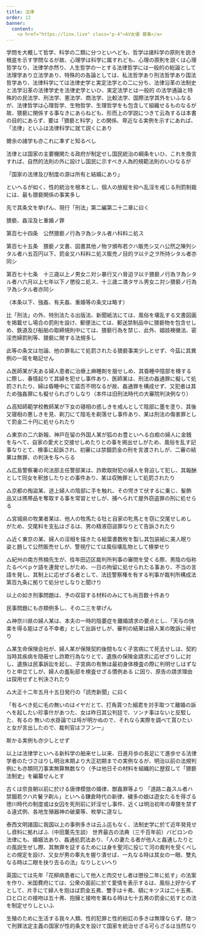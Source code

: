 ```yaml
---
title: 法律
order: 12
banner:
  content: 
    <a href="https://linx.live" class="p-4">AV女優 募集</a>
---
```


学問を大概して哲学、科学の二類に分つといへども、哲学は諸科学の原則を説き根底を示す学問なるが故、心理学は科学に属すれども、心理の原則を説くは心理哲学なり、法律学亦然り、人生哲学の一とする法律哲学には一般的の総論として法理学あり立法学あり、特殊的の各論としては、私法哲学あり刑法哲学あり国法哲学あり、法律科学にては法律史学と実定法学との二に分ち、法律沿革の法制史と法学沿革の法律学史を法律史学といひ、実定法学とは一般的
の法学通論と特殊的の民法学、刑法学、憲法学、商法学、比較法学、国際法学其外をいふなるが、法律哲学は心理哲学、生物哲学、生理哲学をも包含して組織せるものなるが故、猥褻に関係する事なきにあらねども、形而上の学説につきて云為するは本書の目的にあらず、要は「猥褻と科学」との関係、卑近なる実例を示すにあれば、「法律」といふは法律科学に就て説くにあり

爾余の諸学も亦これに凖ずと知るべし


法律とは国家の主要機関たる政府が制定せし国民統治の綱条をいひ、これを換言すれば、自然的法則の外に設けし国民に示すべき人為的規範法則のいひなるが

「国家の法律及び制度の源は所有と結婚にあり」

といへるが如く、性的統治を根本とし、個人の放縦を抑へ乱淫を戒じる刑罰制裁には、最も猥褻関係の事実多し

先で其条文を挙げん、現行「刑法」第二編第二十二章に曰く

猥褻、姦淫及ヒ重婚ノ罪

第百七十四条　公然猥褻ノ行為ヲ為シタル者ハ科料ニ処ス

第百七十五条　猥褻ノ文書、図書其他ノ物ヲ頒布若クハ販売シ又ハ公然之陳列シタル者ハ五百円以下、罰金又ハ科料ニ処ス販売ノ目的ヲ以テ之ヲ所持シタル者亦同シ

第百七十七条　十三歳以上ノ男女ニ対シ暴行又ハ脅迫ヲ以テ猥褻ノ行為ヲ為シタル者ハ六月以上七年以下ノ懲役ニ処ス、十三歳ニ満タサル男女ニ対シ猥褻ノ行為ヲ為シタル者亦同シ

（本条以下、強姦、有夫姦、重婚等の条文は略す）

比「刑法」の外、特別法たる出版法、新聞紙法にては、風俗を壊乱する文書図画を掲載せし場合の罰則を設け、郵便法にては、郵送禁制品中に猥褻物を包含せしめ、鉄道及び船舶の取締規則中にては、猥褻行為を禁じ、此外、娼妓検黴法、密淫売婦罰則等、猥褻に関する法規多し


此等の条文は勿論、他の罪名にて処罰されたる猥褻事実少しとせず、今茲に其異例の一斑を略記せん

△医師某が夫ある婦人患者に治療上麻睡剤を服せしめ、其昏睡中陰部を検するに際し、春情起りて其婦を犯せし事件あり、医師某は、刑法の姦通罪に擬して処罰されたり、婦は昏睡中にて諾否不明なるが故、姦通罪を構成せず、又犯者は其ため強姦罪にも擬せられざりしなり（本件は旧刑法時代の大審院判決例なり）


△高知師範学校教師某が下女の寝相の惑しきを戒んとして陰部に墨を塗り、其後又寝相の悪しきを見、剃刀にて陰毛を剃落せし事件あり、某は刑法の傷害罪として罰金二十円に処せられたり

△東京の二六新報、神戸在留の外国人某が狐のお豊といへる白痴の婦人に金銭を与へて、自家の愛犬と交接せしめたりとの事を掲出せしがため、風俗を乱す記事なりとて、検事に起訴され、初審には禁錮罰金の刑を言渡されしが、二審の結果は無罪、の判決を与へらる

△広島警察署の司法部主任警部某は、詐欺取財犯の婦人を脅迫して犯し、其報酬として同女を釈放したりとの事件あり、某は収賄罪として処罰されたり

△京都の掏盜某、途上婦人の陰部に手を触れ、その愕きて伏するに乗じ、髮飾品又は携帯品を奪取する事を常習とせしが、捕へられて屋外窃盗罪の刑に処せらる

△宮城県の牧業者某は、他人の牧馬たる牡と自家の牝馬とを窃に交尾せしめしがため、交尾料を支払はざるは、男の精液窃盜罪なりとて告訴されたり

△近く東京の某、婦人の淫相を描きたる絵葉書数枚を製し其包装紙に美人眠り姿と題して公然販売せしが、警視庁にては風俗壊乱物として検挙せり

△紀州の南方熊楠先生が、徃年田辺区裁判所判事の審問を受くる際、男陰の俗称たるペぺｐケ語を連発せしがため、一日の拘留に処せられたる事あり、不当の言語を発し、其制上に応ぜざる者として、法廷警察権を有する判事が裁判所構成法第百九条に拠りて処分せしなりと聞けり

以上の如き刑事問題は、予の収容する材料のみにても尚百数十件あり

民事問題にも亦類例多し、その二三を挙げん

△神奈川県の婦人某は、本夫の一時的陰萎症を離婚請求の要点とし、「天与の快楽を得る能はざる不幸者」として出訴せしが、審判の結果は婦人某の敗訴に帰せり

△某生命保険会社が、婦人某が保険契約後間もなく子宮病にて死去せしは、契約当時其疾病を隠蔽せし詐欺行為なりとて、遺族の保険金請求に応ぜざりしに対し、遺族は民事訴訟を起し、子宮病の有無は最初身体検査の際に判明せしはずなりと申立てしが、婦人の羞恥部を検査せざる慣例ある
に因り、原告の請求理由は探用せずと判決されたり

△大正十二年五月十五日発行の「読売新聞」に曰く

「有るべき処に毛の無いのはイヤだとて、打角貰つた細君を対手取つて離婚の訴へを起したい珍事什があつた、女は昨日其公判廷で、ソンナ事はないと反駁した、有るの
無いの水掛論では埓が明かぬので、それなら実際を調べて貰ひたいと女が言出したので、裁判官はフフンー」

斯かる実例も亦少しとせず

以上は法律学といへる新科学の舶来せし以来、日進月歩の長足にて進歩せる法律学者のたづさはりし明治末期より大正初期までの実例なるが、明治以前の法規判例にも亦類同刀事実無算無数なり（予は他日その材料を組織的に歴叙して「猥褻法制史」を編纂せんとす

古くは奈良朝以前に於ける唐律模倣の婚律、獣姦罪等より
「道路ニ姦スル者ハ禁錮若クハ片鬢ヲ剃ル」といへる鎌倉時代の新律、穢多の娘は遊女たるを得ざる徳川時代の制度或は女囚を死刑前に奸淫せし事件、近くは明治初年の卑猥を禁ずる違式例、各地生殖器神の破棄等、枚挙に遑なし

泰西文明諸国に我国以上の事例多きは云ふ迄もなく、法制史学に於て近年発見せし資料に拠ればふ（中田薫先生談）
世界最古の法典（三千百年前）バビロンの法律にも、婚姻法あり、姦通処罰法あり、「人の妻たる者が他人と姦通したりとの風説生ぜし際、其無罪を証するためには身を聖河に投じて河の裁判を受くべしとの規定を設け、又女が男の睾丸を握り潰せば、一丸なる時は其女の一眼、雙丸なる時は二眼を抉り去るの法」なりしといへり

英国にては先年「花柳病患者にして他人と肉交せし者は懲役二年に処す」の法案を作り、米国費府にては、公衆の面前に於て愛情を表示するは、風俗上好からずとして、片手にて婦人を抱はば罰金五弗、雙手は十弗、頓にキツスは二十五弗、口と口との接吻は五十弗、抱擁と接吻を兼ねる時は七十五弗の罰金に処すとの法を制定せりしといふ

生殖のために生活する我々人類、性的犯罪と性的紛訌の多きは無理ならず、随つて刑罪法定主義の国家が性的条文を設けて国家を統治せざる可らざるは当然なり

